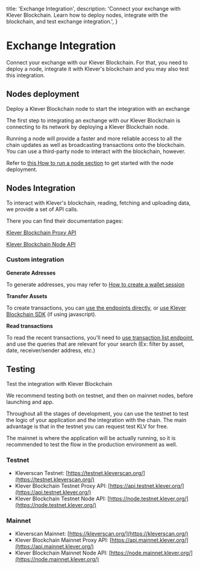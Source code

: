   title: 'Exchange Integration',
  description: 'Connect your exchange with Klever Blockchain. Learn how to deploy nodes, integrate with the blockchain, and test exchange integration.',
}

# Exchange Integration
Connect your exchange with our Klever Blockchain. For that, you need to deploy a node, integrate it with Klever's blockchain and you may also test this integration.

## Nodes deployment

Deploy a Klever Blockchain node to start the integration with an exchange

The first step to integrating an exchange with our Klever Blockchain is connecting to its network by deploying a Klever Blockchain node.

Running a node will provide a faster and more reliable access to all the chain updates as well as broadcasting transactions onto the blockchain. You can use a third-party node to interact with the blockchain, however.

Refer to [this How to run a node section](/node-operations#how-to-run-a-node) to get started with the node deployment.

## Nodes Integration

To interact with Klever's blockchain, reading, fetching and uploading data, we provide a set of API calls.

There you can find their documentation pages:

[Klever Blockchain Proxy API](https://api.mainnet.klever.org/swagger/index.html)

[Klever Blockchain Node API](https://node.mainnet.klever.org/swagger/index.html)


### Custom integration

**Generate Adresses**

To generate addresses, you may refer to [How to create a wallet session](/node-operations#how-to-create-a-wallet)

**Transfer Assets**

To create transactions, you can [use the endpoints directly](/api-and-sdk#web-sdk), or [use Klever Blockchain SDK](/web-app#quick-start-guide) (if using javascript).

**Read transactions**

To read the recent transactions, you'll need to  [use transaction list endpoint](https://api.mainnet.klever.org/swagger/index.html#/Transaction/get_v1_0_transaction_list),  and use the queries that are relevant for your search (Ex: filter by asset, date, receiver/sender address, etc.)


## Testing

Test the integration with Klever Blockchain

We recommend testing both on testnet, and then on mainnet nodes, before launching and app.

Throughout all the stages of development, you can use the testnet to test the logic of your application and the integration with the chain. The main advantage is that in the testnet you can request test KLV for free.

The mainnet is where the application will be actually running, so it is recommended to test the flow in the production environment as well.

### Testnet

- Kleverscan Testnet: [https://testnet.kleverscan.org/](https://testnet.kleverscan.org/)
- Klever Blockchain Testnet Proxy API: [https://api.testnet.klever.org/](https://api.testnet.klever.org/)
- Klever Blockchain Testnet Node API: [https://node.testnet.klever.org/](https://node.testnet.klever.org/)

### Mainnet

- Kleverscan Mainnet: [https://kleverscan.org/](https://kleverscan.org/)
- Klever Blockchain Mainnet Proxy API: [https://api.mainnet.klever.org/](https://api.mainnet.klever.org/)
- Klever Blockchain Mainnet Node API: [https://node.mainnet.klever.org/](https://node.mainnet.klever.org/)


